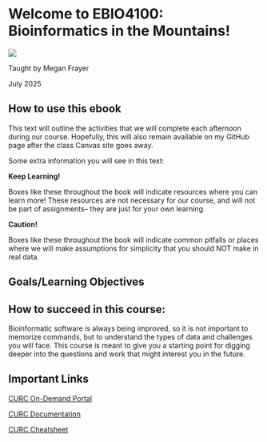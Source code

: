 # Welcome to EBIO4100: Bioinformatics in the Mountains! {-}


![](images/logo_hagar.jpg)

Taught by Megan Frayer 

July 2025 


## How to use this ebook

This text will outline the activities that we will complete each afternoon during our course. Hopefully, this will also remain available on my GitHub page after the class Canvas site goes away. 

Some extra information you will see in this text: 

::: {.learning data=latex=""}
**Keep Learning!**

Boxes like these throughout the book will indicate resources where you can learn more! These resources are not necessary for our course, and will not be part of assignments-- they are just for your own learning. 
:::


::: {.caution data=latex=""}
**Caution!**

Boxes like these throughout the book will indicate common pitfalls or places where we will make assumptions for simplicity that you should NOT make in real data.  
:::

## Goals/Learning Objectives 

## How to succeed in this course: 

Bioinformatic software is always being improved, so it is not important to memorize commands, but to understand the types of data and challenges you will face. This course is meant to give you a starting point for digging deeper into the questions and work that might interest you in the future. 


## Important Links 

[CURC On-Demand Portal](https://fedauth.colorado.edu/idp/profile/oidc/authorize?execution=e1s2)

[CURC Documentation](https://curc.readthedocs.io/en/latest/index.html)

[CURC Cheatsheet](https://curc.readthedocs.io/en/latest/additional-resources/CURC-cheatsheet.html)

